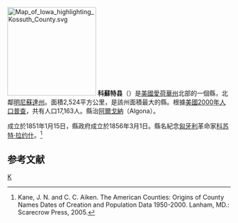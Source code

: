 {{noteTA
|T=zh-hans:科苏特县 (爱荷华州);zh-hk:科蘇特縣 (艾奧瓦州);zh-tw:科蘇特郡 (愛荷華州);
|1=zh-hans:县;zh-hk:縣;zh-tw:郡;
}}

[[File:Map_of_Iowa_highlighting_Kossuth_County.svg|200px]]
'''科蘇特县'''（{{lang-en|Kossuth County}}）是[[美國|美國]][[愛荷華州|愛荷華州]]北部的一個縣，北鄰[[明尼蘇達州|明尼蘇達州]]。面積2,524平方公里，是該州面積最大的縣。根據[[美國2000年人口普查|美國2000年人口普查]]，共有人口17,163人。縣治[[阿尔戈纳_(爱荷华州)|阿爾戈納]]（Algona）。

成立於1851年1月15日，縣政府成立於1856年3月1日。縣名紀念[[匈牙利|匈牙利]]革命家[[科苏特·拉约什|科苏特·拉约什]]。<ref>Kane, J. N. and C. C. Aiken. The American Counties: Origins of County Names Dates of Creation and Population Data 1950-2000. Lanham, MD.: Scarecrow Press, 2005.</ref>

== 参考文献 ==
<div class="references-small">
<references />
</div>

[[Category:愛荷華州行政區劃|K]]